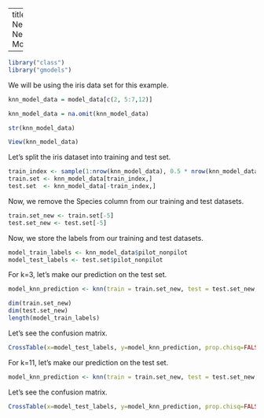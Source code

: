 
---
title: "K-Nearest Neighbour Model"

---


```{r setup, include=FALSE}
library("class")
library("gmodels")
```

We will be using the iris data set for this example.
```{r}
knn_model_data = model_data[c(2, 5:7,12)]

knn_model_data = na.omit(knn_model_data)

str(knn_model_data)

View(knn_model_data)

```

Let's split the iris dataset into training and test set.
```{r}
train_index <- sample(1:nrow(knn_model_data), 0.5 * nrow(knn_model_data))
train.set <- knn_model_data[train_index,]
test.set  <- knn_model_data[-train_index,]
```

Now, we remove the Species column from our training and test datasets.
```{r}
train.set_new <- train.set[-5]
test.set_new <- test.set[-5]
```

Now, we store the labels from our training and test datasets.
```{r}
model_train_labels <- knn_model_data$pilot_nonpilot 
model_test_labels <- test.set$pilot_nonpilot
```

For k=3, let's make our prediction on the test set.
```{r}

model_knn_prediction <- knn(train = train.set_new, test = test.set_new, cl = model_train_labels , k = 3) 

dim(train.set_new)
dim(test.set_new)
length(model_train_labels)
```

Let's see the confusion matrix.
```{r}
CrossTable(x=model_test_labels, y=model_knn_prediction, prop.chisq=FALSE)
```

For k=11, let's make our prediction on the test set.
```{r}
model_knn_prediction <- knn(train = train.set_new, test = test.set_new, cl= model_train_labels, k = 11) 
```

Let's see the confusion matrix.
```{r}
CrossTable(x=model_test_labels, y=model_knn_prediction, prop.chisq=FALSE)
```

